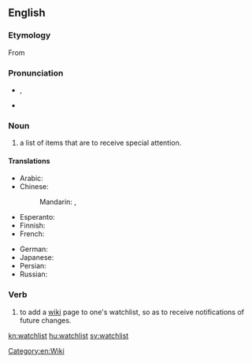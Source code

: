{{wikipedia}}
{{selfref|For help on watchlist, see [[m:Watchlist|Watchlist]] on Meta-Wiki.}}
==English==

===Etymology===
From {{compound|watch|list}}

===Pronunciation===
* {{a|UK}} {{IPA|/ˈwɒtʃˌlɪst/}}, {{X-SAMPA|/"wQtS%lIst/}}
* {{audio|en-us-watchlist.ogg|Audio (US)}}

===Noun===
{{en-noun}}

# a list of items that are to receive special attention.

====Translations====
{{trans-top|list for special attention}}
* Arabic: {{t-|ar|قائمة مراقبتي|f|tr=qaa'ima muraaqabati}}
* Chinese:
*: Mandarin: {{t|cmn|監視列表|sc=Hani}}, {{t|cmn|监视列表|tr=jiānshì lièbiǎo|sc=Hani}}
* Esperanto: {{t|eo|atentaro}}
* Finnish: {{t-|fi|tarkkailulista}}
* French: {{t-|fr|liste de suivi|f}}
{{trans-mid}}
* German: {{t-|de|Beobachtungsliste|f}}
* Japanese: {{t-|ja|ウォッチリスト|tr=wotchirisuto}}
* Persian: {{t-|fa|فهرست پی‌گیری‌ها|tr=fehrest-e peygiri-ha|sc=fa-Arab}}
* Russian: {{t-|ru|список наблюдения|m|tr=spísok nabljudénija}}
{{trans-bottom}}

===Verb===
{{en-verb}}

# {{Wiktionary and WMF jargon}} to add a [[wiki]] page to one's watchlist, so as to receive notifications of future changes.

[[Category:en:Wiki]]

[[kn:watchlist]]
[[hu:watchlist]]
[[sv:watchlist]]